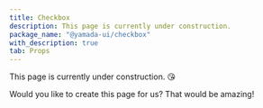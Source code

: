 ```yaml
---
title: Checkbox
description: This page is currently under construction.
package_name: "@yamada-ui/checkbox"
with_description: true
tab: Props
---
```


This page is currently under construction. 😘

Would you like to create this page for us? That would be amazing!
